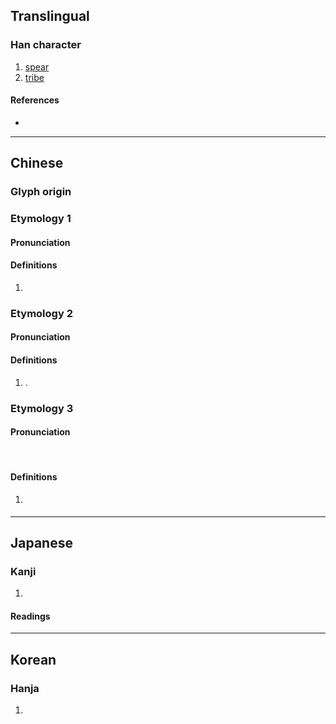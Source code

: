 {{character info}}
==Translingual==

===Han character===
{{Han char|rn=28|rad=厶|as=02|sn=4|four=47731|canj=KNI,XKNI|ids=⿱九厶}}

# [[spear]]
# [[tribe]]

====References====
* {{Han ref|kx=0164.070|dkj=03065|dj=0371.300|hdz=10384.050|uh=53B9|ud=21433|bh=C958|bd=51544}}

----

==Chinese==
{{zh-forms}}

===Glyph origin===
{{Han etym}}

===Etymology 1===

====Pronunciation====
{{zh-pron
|m=róu
|cat=v
}}

====Definitions====
{{zh-hanzi}}

# {{rfdef|zh}}

===Etymology 2===

====Pronunciation====
{{zh-pron
|m=qiú
|c=kau4
|mc=y
|oc=y
}}

====Definitions====
{{zh-hanzi}}

# {{n-g|Used in}} {{zh-l|厹矛}}.

===Etymology 3===

====Pronunciation====
{{zh-pron
|c=gau2 gung1
|cat=n
}}
​
====Definitions====
{{zh-hanzi}}

# {{lb|zh|Cantonese|slang}} {{zh-alt-form|狗公}}

----

==Japanese==

===Kanji===
{{ja-kanji|grade=|rs=厶02}}

# {{rfdef|ja|sort=厶02}}

====Readings====
{{ja-readings|on=じゅう<じう, にゅ<にゆ, きゅう<きう, ぐ|kun=}}

----

==Korean==

===Hanja===
{{ko-hanja|hangeul=구}}

# {{rfdef|ko|sort=厶02}}